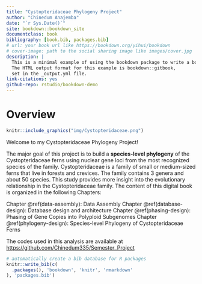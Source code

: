 ```yaml
--- 
title: "Cystopteridaceae Phylogeny Project"
author: "Chinedum Anajemba"
date: "`r Sys.Date()`"
site: bookdown::bookdown_site
documentclass: book
bibliography: [book.bib, packages.bib]
# url: your book url like https://bookdown.org/yihui/bookdown
# cover-image: path to the social sharing image like images/cover.jpg
description: |
  This is a minimal example of using the bookdown package to write a book.
  The HTML output format for this example is bookdown::gitbook,
  set in the _output.yml file.
link-citations: yes
github-repo: rstudio/bookdown-demo
---
```


# Overview {-}

```r

knitr::include_graphics("img/Cystopteridaceae.png")

```

Welcome to my Cystopteridaceae Phylogeny Project!

The major goal of this project is to build a **species-level phylogeny** of the Cystopteridaceae ferns using nuclear gene loci from the most recognized species of the family. Cystopteridaceae is a family of small or medium-sized ferns that live in forests and crevices. The family contains 3 genera and about 50 species. This study provides more insight into the evolutionary relationship in the Cystopteridaceae family. 
The content of this digital book is organized in the following Chapters:

Chapter \@ref(data-assembly): Data Assembly
Chapter \@ref(database-design): Database design and architecture
Chapter \@ref(phasing-design): Phasing of Gene Copies into Polyploid Subgenomes
Chapter \@ref(phylogeny-design): Species-level Phylogeny of Cystopteridaceae Ferns

The codes used in this analysis are available at [https://github.com/Chinedum335/Semester_Project](https://github.com/Chinedum335/Semester_Project)


```r
# automatically create a bib database for R packages
knitr::write_bib(c(
  .packages(), 'bookdown', 'knitr', 'rmarkdown'
), 'packages.bib')
```
